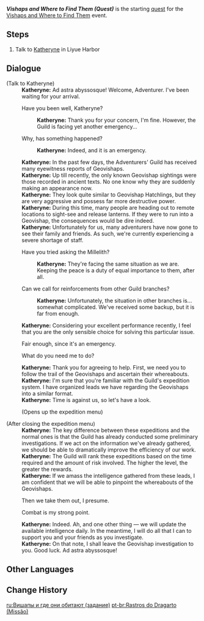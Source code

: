 {{About|the Event Quest|the [[Event]]|Vishaps and Where to Find Them}}
{{Quest Infobox
|id            = 70653
|title         = Vishaps and Where to Find Them
|image         = Adventurers' Guild Liyue.png
|type          = World
|event_name    = Vishaps and Where to Find Them
|summary       = Katheryn enlists the Traveler to help investigate disturbances throughout Liyue that may be related to the Geovishap monster.
|requirement   = Reach [[Adventure Rank]] 20
|startLocation = [[Liyue Harbor]], [[Liyue]]
|next          = The Vishaps Lie Dormant, but the Enigma Lingers Still
|mora          = 10,000
|other         = {{Card|Adventurer's Experience|4}}
|characters    = Katheryne (Liyue); Traveler
|region        = Liyue
|area          = Sea of Clouds
|subarea       = Liyue Harbor
}}
'''''Vishaps and Where to Find Them (Quest)''''' is the starting [[quest]] for the [[Vishaps and Where to Find Them]] event.

==Steps==
#Talk to [[Katheryne]] in Liyue Harbor

==Dialogue==
{{Quest Description|Recently, a lot of unusual phenomena have been occurring all over [[Liyue]]. According to some, they may be related to the monster depicted in ancient texts, [[Geovishap]]. Katheryne of Liyue [[Adventurers' Guild]] posted an urgent commission, calling adventurers to investigate irregularities.}}
{{Dialogue start}}
;(Talk to Katheryne)
:'''Katheryne:''' Ad astra abyssosque! Welcome, Adventurer. I've been waiting for your arrival.
:{{DIcon}} Have you been well, Katheryne?
::'''Katheryne:''' Thank you for your concern, I'm fine. However, the Guild is facing yet another emergency...
:{{DIcon}} Why, has something happened?
::'''Katheryne:''' Indeed, and it is an emergency.
:'''Katheryne:''' In the past few days, the Adventurers' Guild has received many eyewitness reports of Geovishaps.
:'''Katheryne:''' Up till recently, the only known Geovishap sightings were those recorded in ancient texts. No one know why they are suddenly making an appearance now.
:'''Katheryne:''' They look quite similar to Geovishap Hatchlings, but they are very aggressive and possess far more destructive power.
:'''Katheryne:''' During this time, many people are heading out to remote locations to sight-see and release lanterns. If they were to run into a Geovishap, the consequences would be dire indeed.
:'''Katheryne:''' Unfortunately for us, many adventurers have now gone to see their family and friends. As such, we're currently experiencing a severe shortage of staff.
:{{DIcon}} Have you tried asking the Millelith?
::'''Katheryne:''' They're facing the same situation as we are. Keeping the peace is a duty of equal importance to them, after all.
:{{DIcon}} Can we call for reinforcements from other Guild branches?
::'''Katheryne:''' Unfortunately, the situation in other branches is... somewhat complicated. We've received some backup, but it is far from enough.
:'''Katheryne:''' Considering your excellent performance recently, I feel that you are the only sensible choice for solving this particular issue.
:{{DIcon}} Fair enough, since it's an emergency.
:{{DIcon}} What do you need me to do?
:'''Katheryne:''' Thank you for agreeing to help. First, we need you to follow the trail of the Geovishaps and ascertain their whereabouts.
:'''Katheryne:''' I'm sure that you're familiar with the Guild's expedition system. I have organized leads we have regarding the Geovishaps into a similar format.
:'''Katheryne:''' Time is against us, so let's have a look.
:;(Opens up the expedition menu)
;(After closing the expedition menu)
:'''Katheryne:''' The key difference between these expeditions and the normal ones is that the Guild has already conducted some preliminary investigations. If we act on the information we've already gathered, we should be able to dramatically improve the efficiency of our work.
:'''Katheryne:''' The Guild will rank these expeditions based on the time required and the amount of risk involved. The higher the level, the greater the rewards.
:'''Katheryne:''' If we amass the intelligence gathered from these leads, I am confident that we will be able to pinpoint the whereabouts of the Geovishaps.
:{{DIcon}} Then we take them out, I presume.
:{{DIcon}} Combat is my strong point.
:'''Katheryne:''' Indeed. Ah, and one other thing &mdash; we will update the available intelligence daily. In the meantime, I will do all that I can to support you and your friends as you investigate.
:'''Katheryne:''' On that note, I shall leave the Geovishap investigation to you. Good luck. Ad astra abyssosque!
{{Dialogue end}}

==Other Languages==
{{Other Languages
|en      = Vishaps and Where to Find Them
|zhs     = 龙蜥寻踪
|zhs_rm  = Lóngxī Xún Zōng
|zht     = 龍蜥尋蹤
|zht_rm  = Lóngxī Xún Zōng
|zh_tl   = Searching for Traces of Dragon-Lizards
|ja      = ヴィシャップ追跡
|ja_rm   = Vishappu Tsuiseki
|ja_tl   = Vishap Pursuit
|ko      = 용 도마뱀의 행방
|ko_rm   = Yong Domabaem-ui Haengbang
|ko_tl   = Dragon-lizard's Whereabouts
|es      = Invasión de Dragartos
|es_tl   = 
|fr      = Chasse au Géosaure
|fr_tl   = Geosaurus Hunting
|ru      = Вишапы и где они обитают
|ru_tl   = Vishaps and Where They Live
|th      = ตามล่าหา Vishap
|th_rm   = 
|th_tl   = 
|vi      = Tìm Rồng Đất
|vi_tl   = 
|de      = Drachenechsen und wo sie zu finden sind
|de_tl   = Dragon Lizards and Where to Find Them
|id      = Vishap dan di Mana Mereka Berada
|id_tl   = Vishap and Where They Are
|pt      = Rastros do Dragarto
|pt_tl   = Tracks of the Dragard
|pt_note = ''Dragarto'' is a portmanteau of ''Dragão'' (Dragon) and ''Lagarto'' (Lizard)
}}

==Change History==
{{Change History|1.3}}

[[ru:Вишапы и где они обитают (задание)]]
[[pt-br:Rastros do Dragarto (Missão)]]